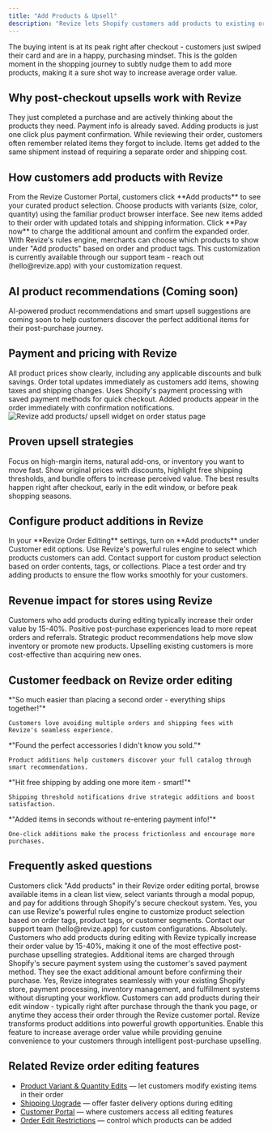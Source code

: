 ```yaml
---
title: "Add Products & Upsell"
description: "Revize lets Shopify customers add products to existing orders after checkout. Turn order edits into revenue opportunities with smart product suggestions and seamless payment handling."
---
```


<Note>
  The buying intent is at its peak right after checkout - customers just swiped their card and are in a happy, purchasing mindset. This is the golden moment in the shopping journey to subtly nudge them to add more products, making it a sure shot way to increase average order value.
</Note>

## Why post-checkout upsells work with Revize

<CardGroup cols={2}>
  <Card title="Customer's in Buying Mode" icon="cart-shopping" color="#10b981">
    They just completed a purchase and are actively thinking about the products they need.
  </Card>
  <Card title="No Checkout Friction" icon="bolt" color="#8b5cf6">
    Payment info is already saved. Adding products is just one click plus payment confirmation.
  </Card>
  <Card title="Natural Add-On Timing" icon="lightbulb" color="#f59e0b">
    While reviewing their order, customers often remember related items they forgot to include.
  </Card>
  <Card title="Immediate Gratification" icon="rocket" color="#ef4444">
    Items get added to the same shipment instead of requiring a separate order and shipping cost.
  </Card>
</CardGroup>

## How customers add products with Revize

<Steps>
  <Step title="Browse available products">
    From the Revize Customer Portal, customers click **Add products** to see your curated product selection.
  </Step>
  <Step title="Select items to add">
    Choose products with variants (size, color, quantity) using the familiar product browser interface.
  </Step>
  <Step title="Review order changes">
    See new items added to their order with updated totals and shipping information.
  </Step>
  <Step title="Pay for additions">
    Click **Pay now** to charge the additional amount and confirm the expanded order.
  </Step>
</Steps>

<Tip>
  With Revize's rules engine, merchants can choose which products to show under "Add products" based on order and product tags. This customization is currently available through our support team - reach out (hello@revize.app) with your customization request.
</Tip>

## AI product recommendations (Coming soon)

AI-powered product recommendations and smart upsell suggestions are coming soon to help customers discover the perfect additional items for their post-purchase journey.

## Payment and pricing with Revize

<Steps>
  <Step title="Transparent pricing">
    All product prices show clearly, including any applicable discounts and bulk savings.
  </Step>
  <Step title="Real-time totals">
    Order total updates immediately as customers add items, showing taxes and shipping changes.
  </Step>
  <Step title="Secure payment">
    Uses Shopify's payment processing with saved payment methods for quick checkout.
  </Step>
  <Step title="Instant confirmation">
    Added products appear in the order immediately with confirmation notifications.
  </Step>
</Steps>

<Frame>
  <img
    src="/images/features/add-products.png"
    alt="Revize add products/ upsell widget on order status page"
    style={{ borderRadius: "12px", width: "100%", boxShadow: "0 4px 14px rgba(0,0,0,0.08)" }}
  />
</Frame>

## Proven upsell strategies

<Tabs>
  <Tab title="Pick the right products">
    Focus on high-margin items, natural add-ons, or inventory you want to move fast.
  </Tab>
  <Tab title="Use pricing psychology">
    Show original prices with discounts, highlight free shipping thresholds, and bundle offers to increase perceived value.
  </Tab>
  <Tab title="Time it well">
    The best results happen right after checkout, early in the edit window, or before peak shopping seasons.
  </Tab>
</Tabs>

## Configure product additions in Revize

<Steps>
  <Step title="Enable the feature">
    In your **Revize Order Editing** settings, turn on **Add products** under Customer edit options.
  </Step>
  <Step title="Choose available products">
    Use Revize's powerful rules engine to select which products customers can add. Contact support for custom product selection based on order contents, tags, or collections.
  </Step>
  <Step title="Test the experience">
    Place a test order and try adding products to ensure the flow works smoothly for your customers.
  </Step>
</Steps>

## Revenue impact for stores using Revize

<CardGroup cols={2}>
  <Card title="Higher Average Order Value" icon="chart-line" color="#10b981">
    Customers who add products during editing typically increase their order value by 15-40%.
  </Card>
  <Card title="Better Customer Lifetime Value" icon="repeat" color="#8b5cf6">
    Positive post-purchase experiences lead to more repeat orders and referrals.
  </Card>
  <Card title="Inventory Movement" icon="warehouse" color="#f59e0b">
    Strategic product recommendations help move slow inventory or promote new products.
  </Card>
  <Card title="Reduced Acquisition Costs" icon="dollar-sign" color="#ef4444">
    Upselling existing customers is more cost-effective than acquiring new ones.
  </Card>
</CardGroup>

## Customer feedback on Revize order editing

<AccordionGroup>
  <Accordion title="Convenience" icon="thumbs-up">
    *"So much easier than placing a second order - everything ships together!"*
    
    Customers love avoiding multiple orders and shipping fees with Revize's seamless experience.
  </Accordion>
  
  <Accordion title="Product Discovery" icon="eye" color="#8b5cf6">
    *"Found the perfect accessories I didn't know you sold."*
    
    Product additions help customers discover your full catalog through smart recommendations.
  </Accordion>
  
  <Accordion title="Savings" icon="piggy-bank">
    *"Hit free shipping by adding one more item - smart!"*
    
    Shipping threshold notifications drive strategic additions and boost satisfaction.
  </Accordion>
  
  <Accordion title="Speed" icon="clock">
    *"Added items in seconds without re-entering payment info!"*
    
    One-click additions make the process frictionless and encourage more purchases.
  </Accordion>
</AccordionGroup>

## Frequently asked questions

<AccordionGroup>
  <Accordion title="How do customers add products to their orders with Revize?" icon="cart-shopping">
    Customers click "Add products" in their Revize order editing portal, browse available items in a clean list view, select variants through a modal popup, and pay for additions through Shopify's secure checkout system.
  </Accordion>

  <Accordion title="Can I control which products customers can add?" icon="sliders">
    Yes, you can use Revize's powerful rules engine to customize product selection based on order tags, product tags, or customer segments. Contact our support team (hello@revize.app) for custom configurations.
  </Accordion>

  <Accordion title="Do product additions increase average order value?" icon="chart-line">
    Absolutely. Customers who add products during editing with Revize typically increase their order value by 15-40%, making it one of the most effective post-purchase upselling strategies.
  </Accordion>

  <Accordion title="How are payments handled for additional products?" icon="credit-card">
    Additional items are charged through Shopify's secure payment system using the customer's saved payment method. They see the exact additional amount before confirming their purchase.
  </Accordion>

  <Accordion title="Does this work with my existing Shopify setup?" icon="plug">
    Yes, Revize integrates seamlessly with your existing Shopify store, payment processing, inventory management, and fulfillment systems without disrupting your workflow.
  </Accordion>

  <Accordion title="When do customers see the option to add products?" icon="clock">
    Customers can add products during their edit window - typically right after purchase through the thank you page, or anytime they access their order through the Revize customer portal.
  </Accordion>
</AccordionGroup>

<Note>
  Revize transforms product additions into powerful growth opportunities. Enable this feature to increase average order value while providing genuine convenience to your customers through intelligent post-purchase upselling.
</Note>

## Related Revize order editing features

- [Product Variant & Quantity Edits](/features/product-quantity-edits) — let customers modify existing items in their order
- [Shipping Upgrade](/features/shipping-upgrade) — offer faster delivery options during editing
- [Customer Portal](/features/customer-portal) — where customers access all editing features
- [Order Edit Restrictions](/setup/order-edit-restrictions) — control which products can be added